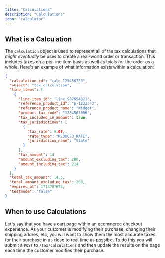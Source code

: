 ```yaml
---
title: "Calculations"
description: "Calculations"
icon: "calculator"
---
```


## What is a Calculation

The `calculation` object is used to represent all of the tax calculations that _might eventually_ be used to create a real-world order or transaction. This includes taxes on a per-line item basis as well as totals for the order as a whole. Here's an example of what information exists within a calculation:

```json
{
  "calculation_id": "calc_123456789",
  "object": "tax.calculation",
  "line_items": [
    {
      "line_item_id": "line_987654321",
      "reference_product_id": "p-1233543",
      "reference_product_name": "Widget",
      "product_tax_code": "1234567890",
      "tax_included_in_amount": true,
      "tax_jurisdictions": [
        {
          "tax_rate": 0.07,
          "rate_type": "REDUCED_RATE",
          "jurisdiction_name": "State"
        }
      ],
      "tax_amount": 14,
      "amount_excluding_tax": 200,
      "amount_including_tax": 214
    }
  ],
  "total_tax_amount": 14.5,
  "total_amount_excluding_tax": 200,
  "expires_at": 1714787673,
  "testmode": "false"
}
```

## When to use Calculations

Let's say that you have a cart page within an ecommerce checkout experience. As your customer is modifying their purchase, changing their shipping addres, etc, you will want to show them the most accurate
taxes for their purchase in as close to real time as possible. To do this you will submit a `POST` to `/tax/calculations` and then update the results on the page each time the customer modifies their purchase.
